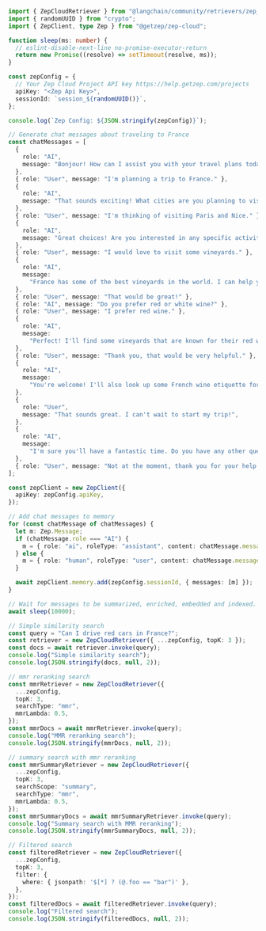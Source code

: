 ```typescript
import { ZepCloudRetriever } from "@langchain/community/retrievers/zep_cloud";
import { randomUUID } from "crypto";
import { ZepClient, type Zep } from "@getzep/zep-cloud";

function sleep(ms: number) {
  // eslint-disable-next-line no-promise-executor-return
  return new Promise((resolve) => setTimeout(resolve, ms));
}

const zepConfig = {
  // Your Zep Cloud Project API key https://help.getzep.com/projects
  apiKey: "<Zep Api Key>",
  sessionId: `session_${randomUUID()}`,
};

console.log(`Zep Config: ${JSON.stringify(zepConfig)}`);

// Generate chat messages about traveling to France
const chatMessages = [
  {
    role: "AI",
    message: "Bonjour! How can I assist you with your travel plans today?",
  },
  { role: "User", message: "I'm planning a trip to France." },
  {
    role: "AI",
    message: "That sounds exciting! What cities are you planning to visit?",
  },
  { role: "User", message: "I'm thinking of visiting Paris and Nice." },
  {
    role: "AI",
    message: "Great choices! Are you interested in any specific activities?",
  },
  { role: "User", message: "I would love to visit some vineyards." },
  {
    role: "AI",
    message:
      "France has some of the best vineyards in the world. I can help you find some.",
  },
  { role: "User", message: "That would be great!" },
  { role: "AI", message: "Do you prefer red or white wine?" },
  { role: "User", message: "I prefer red wine." },
  {
    role: "AI",
    message:
      "Perfect! I'll find some vineyards that are known for their red wines.",
  },
  { role: "User", message: "Thank you, that would be very helpful." },
  {
    role: "AI",
    message:
      "You're welcome! I'll also look up some French wine etiquette for you.",
  },
  {
    role: "User",
    message: "That sounds great. I can't wait to start my trip!",
  },
  {
    role: "AI",
    message:
      "I'm sure you'll have a fantastic time. Do you have any other questions about your trip?",
  },
  { role: "User", message: "Not at the moment, thank you for your help!" },
];

const zepClient = new ZepClient({
  apiKey: zepConfig.apiKey,
});

// Add chat messages to memory
for (const chatMessage of chatMessages) {
  let m: Zep.Message;
  if (chatMessage.role === "AI") {
    m = { role: "ai", roleType: "assistant", content: chatMessage.message };
  } else {
    m = { role: "human", roleType: "user", content: chatMessage.message };
  }

  await zepClient.memory.add(zepConfig.sessionId, { messages: [m] });
}

// Wait for messages to be summarized, enriched, embedded and indexed.
await sleep(10000);

// Simple similarity search
const query = "Can I drive red cars in France?";
const retriever = new ZepCloudRetriever({ ...zepConfig, topK: 3 });
const docs = await retriever.invoke(query);
console.log("Simple similarity search");
console.log(JSON.stringify(docs, null, 2));

// mmr reranking search
const mmrRetriever = new ZepCloudRetriever({
  ...zepConfig,
  topK: 3,
  searchType: "mmr",
  mmrLambda: 0.5,
});
const mmrDocs = await mmrRetriever.invoke(query);
console.log("MMR reranking search");
console.log(JSON.stringify(mmrDocs, null, 2));

// summary search with mmr reranking
const mmrSummaryRetriever = new ZepCloudRetriever({
  ...zepConfig,
  topK: 3,
  searchScope: "summary",
  searchType: "mmr",
  mmrLambda: 0.5,
});
const mmrSummaryDocs = await mmrSummaryRetriever.invoke(query);
console.log("Summary search with MMR reranking");
console.log(JSON.stringify(mmrSummaryDocs, null, 2));

// Filtered search
const filteredRetriever = new ZepCloudRetriever({
  ...zepConfig,
  topK: 3,
  filter: {
    where: { jsonpath: '$[*] ? (@.foo == "bar")' },
  },
});
const filteredDocs = await filteredRetriever.invoke(query);
console.log("Filtered search");
console.log(JSON.stringify(filteredDocs, null, 2));
```